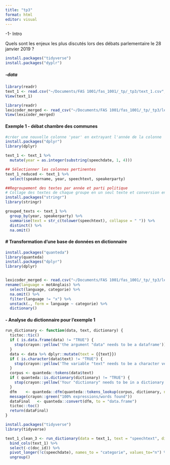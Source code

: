 ```yaml
---
title: "tp3"
format: html
editor: visual
---
```


-1- Intro

Quels sont les enjeux les plus discutés lors des débats parlementaire le 28 janvier 2019 ?

```r
install.packages("tidyverse")
install.packages("dyplr")
```

##### -data 

```r
library(readr)
text_1 <- read.csv("~/Documents/FAS 1001/fas_1001/_tp/_tp3/text_1.csv", sep = ";")
View(text_1)

library(readr)
lexicoder_merged <- read_csv("~/Documents/FAS 1001/fas_1001/_tp/_tp3/lexicoder_merged.csv")
View(lexicoder_merged)
```

#### Exemple 1 - débat chambre des communes

```r
#créer une nouvelle colonne 'year' en extrayant l'année de la colonne 'speechdate'
install.packages("dplyr")
library(dplyr) 

text_1 <- text_1 %>%
  mutate(year = as.integer(substring(speechdate, 1, 4)))


```

```r
## Sélectionner les colonnes pertinentes
text_1_reduced <- text_1 %>%
  select(speakername, year, speechtext, speakerparty)
```

```r
##Regroupement des textes par année et parti politique
# Collage des textes de chaque groupe en un seul texte et conversion en minuscules
install.packages("stringr")
library(stringr)

grouped_texts <- text_1 %>%
  group_by(year, speakerparty) %>%
  summarise(text = str_c(tolower(speechtext), collapse = " ")) %>%
  distinct() %>%
  na.omit()
```

#### \# Transformation d'une base de données en dictionnaire

```r
install.packages("quanteda")
library(quanteda)
install.packages("dplyr")
library(dplyr)


lexicoder_merged <- read.csv("~/Documents/FAS 1001/fas_1001/_tp/_tp3/lexicoder_merged.csv")%>%
rename(language = motAnglais) %>%
  select(language, categorie) %>%
  na.omit() %>%
  filter(language != "x") %>%
  unstack(., form = language ~ categorie) %>%
  dictionary() 
```

#### - Analyse du dictionnaire pour l'exemple 1 

```r

run_dictionary <- function(data, text, dictionary) {
  tictoc::tic()
  if ( is.data.frame(data) != "TRUE") {
    stop(crayon::yellow('the argument "data" needs to be a dataframe'))
  }
  data <- data %>% dplyr::mutate(text = {{text}})
  if ( is.character(data$text) != "TRUE") {
    stop(crayon::yellow('The variable "text" needs to be a character vector'))
  }
  corpus <- quanteda::tokens(data$text)
  if ( quanteda::is.dictionary(dictionary) != "TRUE") {
    stop(crayon::yellow('Your "dictionary" needs to be in a dictionary format\n For more information:" https://quanteda.io/reference/dictionary.html'))
  }
  dfm    <- quanteda::dfm(quanteda::tokens_lookup(corpus, dictionary, nested_scope = "dictionary"))
  message(crayon::green("100% expressions/words found"))
  dataFinal   <- quanteda::convert(dfm, to = "data.frame")
  tictoc::toc()
  return(dataFinal)
}

```

```r
install.packages("tidyverse")
library(tidyverse)

text_1_clean_3 <- run_dictionary(data = text_1, text = "speechtext", dictionary = lexicoder_merged) %>%
  bind_cols(text_1) %>%
  select(-c(doc_id)) %>%
  pivot_longer(!c(speechdate), names_to = "categorie", values_to="n") %>%
  ungroup() 



```
